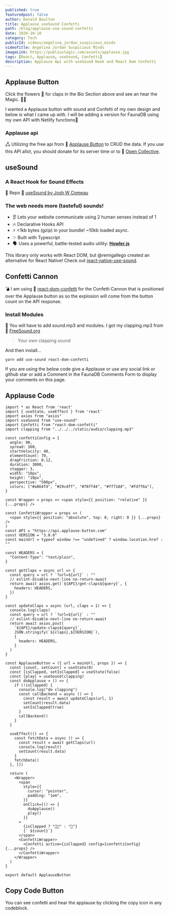 ```yaml
---
published: true
featuredpost: false
author: Donald Boulton
title: Applause useSound Confetti
path: /blog/applause-use-sound-confetti
date: 2020-10-10
category: Tech
publicId: videos/angelina_jordan_suspicious_minds
videoTitle: Angelina Jordan Suspicious Minds
imageLink: https://publiuslogic.com/assets/applause.jpg
tags: [React, Applause, useSound, Confetti]
description: Applause Api with useSound Hook and React Dom Confetti
---
```


## Applause Button

Click the flowers 🎉 for claps in the Bio Section above and see an hear the Magic. 🤟🎉

I wanted a Applause button with sound and Confetti of my own design and below is what I came up with.
I will be adding a version for FaunaDB using my own API with Netlify functions💯

### Applause api

🖧 Utilizing the free api from 🔗 [Applause Button](https://applause-button.com/) to CRUD the data.
If you use this API allot, you should donate for its server time or to 🔗 [Open Collective](https://opencollective.com/).

## useSound

### A React Hook for Sound Effects

🚀 Repo 🔗 [useSound by Josh W Comeau](https://github.com/joshwcomeau/use-sound)

### The web needs more (tasteful) sounds!

- 👂 Lets your website communicate using 2 human senses instead of 1
- 🔥 Declarative Hooks API
- ⚡️ <1kb bytes (gzip) in your bundle! ~10kb loaded async.
- ✨ Built with Typescript
- 🗣 Uses a powerful, battle-tested audio utility: [**Howler.js**](https://howlerjs.com/)

This library only works with React DOM, but @remigallego created an alternative for React Native! Check out [react-native-use-sound](https://github.com/remigallego/react-native-use-sound).

## Confetti Cannon

💣 I am using 🔗 [react-dom-confetti](https://github.com/daniel-lundin/react-dom-confetti) for the Confetti Cannon that is positioned over the Applause button as so the explosion will come from the button count on the API response.

### Install Modules

🤟 You will have to add sound.mp3 and modules. I got my clapping.mp3 from 🔗 [FreeSound.org](https://freesound.org/)

> Your own clapping sound

And then install...

```bash:title=install
yarn add use-sound react-dom-confetti
```

If you are using the below code give a Applause or use any social link or github star or add a Comment in the FaunaDB Comments Form to display your comments on this page.

## Applause Code

```tsx:title=src/components/applause.tsx {4-6,22-26,96-98}
import * as React from 'react'
import { useState, useEffect } from 'react'
import axios from "axios"
import useSound from "use-sound"
import Confetti from "react-dom-confetti"
import clapping from "../../../static/audio/clapping.mp3"

const confettiConfig = {
  angle: 90,
  spread: 360,
  startVelocity: 40,
  elementCount: 70,
  dragFriction: 0.12,
  duration: 3000,
  stagger: 3,
  width: "10px",
  height: "10px",
  perspective: "500px",
  colors: ["#a864fd", "#29cdff", "#78ff44", "#ff718d", "#fdff6a"],
}

const Wrapper = props => <span style={{ position: "relative" }} {...props} />

const ConfettiWrapper = props => (
  <span style={{ position: "absolute", top: 0, right: 0 }} {...props} />
)
const API = "https://api.applause-button.com"
const VERSION = "3.0.0"
const mainUrl = typeof window !== "undefined" ? window.location.href : ""

const HEADERS = {
  "Content-Type": "text/plain",
}

const getClaps = async url => {
  const query = url ? `?url=${url}` : ""
  // eslint-disable-next-line no-return-await
  return await axios.get(`${API}/get-claps${query}`, {
    headers: HEADERS,
  })
}

const updateClaps = async (url, claps = 1) => {
  console.log(claps)
  const query = url ? `?url=${url}` : ""
  // eslint-disable-next-line no-return-await
  return await axios.post(
    `${API}/update-claps${query}`,
    JSON.stringify(`${claps},${VERSION}`),
    {
      headers: HEADERS,
    }
  )
}

const ApplauseButton = ({ url = mainUrl, props }) => {
  const [count, setCount] = useState(0)
  const [isClapped, setIsClapped] = useState(false)
  const [play] = useSound(clapping)
  const doApplause = () => {
    if (!isClapped) {
      console.log("do clapping")
      const callBackend = async () => {
        const result = await updateClaps(url, 1)
        setCount(result.data)
        setIsClapped(true)
      }
      callBackend()
    }
  }

  useEffect(() => {
    const fetchData = async () => {
      const result = await getClaps(url)
      console.log(result)
      setCount(result.data)
    }
    fetchData()
  }, [])

  return (
    <Wrapper>
      <span
        style={{
          cursor: "pointer",
          padding: "1em",
        }}
        onClick={() => {
          doApplause()
          play()
        }}
      >
        {isClapped ? "🤟🎉" : "👋"}
        {` ${count}`}
      </span>
      <ConfettiWrapper>
        <Confetti active={isClapped} config={confettiConfig} {...props} />
      </ConfettiWrapper>
    </Wrapper>
  )
}

export default ApplauseButton
```

## Copy Code Button

You can see confetti and hear the applause by clicking the copy icon in any codeblock.

<WavyHr className="mt-1 mb-1 text-fuchsia-600" />
